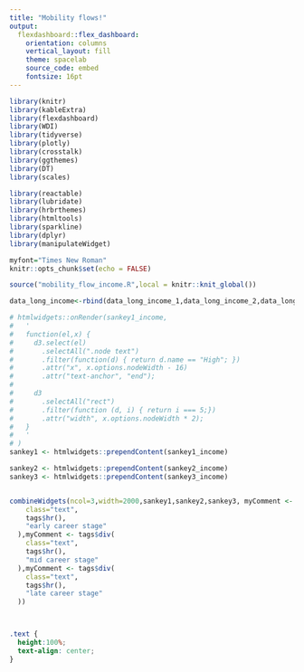 ```yaml
---
title: "Mobility flows!"
output:
  flexdashboard::flex_dashboard:
    orientation: columns
    vertical_layout: fill
    theme: spacelab
    source_code: embed
    fontsize: 16pt
---
```

```r
library(knitr)
library(kableExtra)
library(flexdashboard)
library(WDI)
library(tidyverse)
library(plotly)
library(crosstalk)
library(ggthemes)
library(DT)
library(scales)

library(reactable)
library(lubridate)
library(hrbrthemes)
library(htmltools)
library(sparkline)
library(dplyr)
library(manipulateWidget)

myfont="Times New Roman"
knitr::opts_chunk$set(echo = FALSE)

source("mobility_flow_income.R",local = knitr::knit_global())

data_long_income<-rbind(data_long_income_1,data_long_income_2,data_long_income_3)

# htmlwidgets::onRender(sankey1_income,
#   '
#   function(el,x) {
#     d3.select(el)
#       .selectAll(".node text")
#       .filter(function(d) { return d.name == "High"; })
#       .attr("x", x.options.nodeWidth - 16)
#       .attr("text-anchor", "end");
# 
#     d3
#       .selectAll("rect")
#       .filter(function (d, i) { return i === 5;})
#       .attr("width", x.options.nodeWidth * 2);
#   }
#   '
# )
sankey1 <- htmlwidgets::prependContent(sankey1_income)

sankey2 <- htmlwidgets::prependContent(sankey2_income)
sankey3 <- htmlwidgets::prependContent(sankey3_income)


combineWidgets(ncol=3,width=2000,sankey1,sankey2,sankey3, myComment <- tags$div(
    class="text",
    tags$hr(),
    "early career stage"
  ),myComment <- tags$div(
    class="text",
    tags$hr(),
    "mid career stage"
  ),myComment <- tags$div(
    class="text", 
    tags$hr(),
    "late career stage"
  ))




```


```css

.text {
  height:100%;
  text-align: center;
}
```
